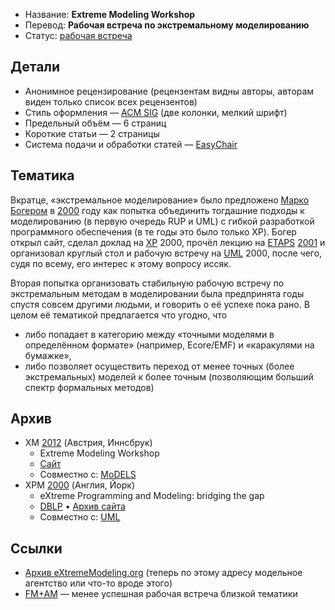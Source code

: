 * Название: '''Extreme Modeling Workshop'''
* Перевод: '''Рабочая встреча по экстремальному моделированию'''
* Статус: [[Workshop|рабочая встреча]]

== Детали ==
* Анонимное рецензирование (рецензентам видны авторы, авторам виден только список всех рецензентов)
* Стиль оформления — [[ACM SIG]] (две колонки, мелкий шрифт)
* Предельный объём — 6 страниц
* Короткие статьи — 2 страницы
* Система подачи и обработки статей — [[EasyChair]]

== Тематика ==
Вкратце, «экстремальное моделирование» было предложено [http://modeldrivensoftware.net/profile/MarkoBoger Марко Богером] в [[2000]] году как попытка объединить тогдашние подходы к моделированию (в первую очередь RUP и UML) с гибкой разработкой программного обеспечения (в те годы это было только XP). Богер открыл сайт, сделал доклад на [[XP]] 2000, прочёл лекцию на [[ETAPS]] [[2001]] и организовал круглый стол и рабочую встречу на [[MoDELS|UML]] 2000, после чего, судя по всему, его интерес к этому вопросу иссяк.

Вторая попытка организовать стабильную рабочую встречу по экстремальным методам в моделировании была предпринята годы спустя совсем другими людьми, и говорить о её успехе пока рано. В целом её тематикой предлагается что угодно, что
* либо попадает в категорию между «точными моделями в определённом формате» (например, Ecore/EMF) и «каракулями на бумажке»,
* либо позволяет осуществить переход от менее точных (более экстремальных) моделей к более точным (позволяющим больший спектр формальных методов)

== Архив ==
* XM [[2012]] (Австрия, Иннсбрук)
** Extreme Modeling Workshop
** [http://www.di.univaq.it/XM2012/ Сайт]
** Совместно с: [[MoDELS]]
* XPM [[2000]] (Англия, Йорк)
** eXtreme Programming and Modeling: bridging the gap
** [http://dblp.uni-trier.de/db/conf/uml/uml2000.html DBLP] • [http://web.archive.org/web/20011104192807/http://www.extrememodeling.org/XpmWorkshop.html Архив сайта]
** Совместно с: [[MoDELS|UML]]

== Ссылки ==
* [http://web.archive.org/web/20011126225221/http://www.extrememodeling.org/ Архив eXtremeModeling.org] (теперь по этому адресу модельное агентство или что-то вроде этого)
* [[FM+AM]] — менее успешная рабочая встреча близкой тематики
